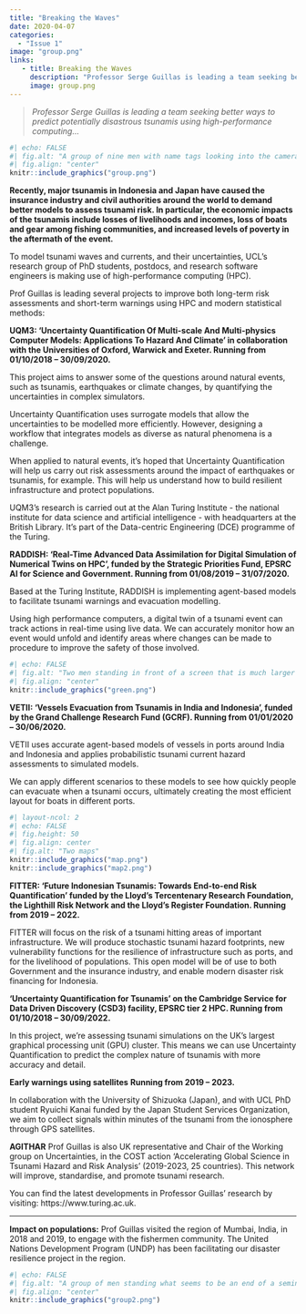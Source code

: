 ```yaml
---
title: "Breaking the Waves"
date: 2020-04-07
categories:
  - "Issue 1"
image: "group.png" 
links: 
   - title: Breaking the Waves
     description: "Professor Serge Guillas is leading a team seeking better ways to predict potentially disastrous tsunamis using high-performance computing... " 
     image: group.png
---
```


> *Professor Serge Guillas is leading a team seeking better ways to predict potentially disastrous tsunamis using high-performance computing... *

```r
#| echo: FALSE
#| fig.alt: "A group of nine men with name tags looking into the camera. Behind them is a woman on the screen connected virtually."
#| fig.align: "center"
knitr::include_graphics("group.png")
```

**Recently, major tsunamis in Indonesia and Japan have caused the insurance industry and civil authorities around the world to demand better models to assess tsunami risk. In particular, the economic impacts of the tsunamis include losses of livelihoods and incomes, loss of boats and gear among fishing communities, and increased levels of poverty in the aftermath of the event.** 

To model tsunami waves and currents, and their uncertainties, UCL’s research group of PhD students, postdocs, and research software engineers is making use of high-performance computing (HPC).

Prof Guillas is leading several projects to improve both long-term risk assessments and short-term warnings using HPC and modern statistical methods:

**UQM3: ‘Uncertainty Quantification Of Multi-scale And Multi-physics Computer Models: Applications To Hazard And Climate’ in collaboration with the Universities of Oxford, Warwick and Exeter. Running from 01/10/2018 – 30/09/2020.** 

This project aims to answer some of the questions around natural events, such as tsunamis, earthquakes or climate changes, by quantifying the uncertainties in complex simulators. 

Uncertainty Quantification uses surrogate models that allow the uncertainties to be modelled more efficiently. However, designing a workflow that integrates models as diverse as natural phenomena is a challenge. 

When applied to natural events, it’s hoped that Uncertainty Quantification will help us carry out risk assessments around the impact of earthquakes or tsunamis, for example. This will help us understand how to build resilient infrastructure and protect populations.

UQM3’s research is carried out at the Alan Turing Institute - the national institute for data science and artificial intelligence - with headquarters at the British Library. It’s part of the Data-centric Engineering (DCE) programme of the Turing. 

**RADDISH: ‘Real-Time Advanced Data Assimilation for Digital Simulation of Numerical Twins on HPC’, funded by the Strategic Priorities Fund, EPSRC AI for Science and Government.
Running from 01/08/2019 – 31/07/2020.**

Based at the Turing Institute, RADDISH is implementing agent-based models to facilitate tsunami warnings and evacuation modelling. 

Using high performance computers, a digital twin of a tsunami event can track actions in real-time using live data. We can accurately monitor how an event would unfold and identify areas where changes can be made to procedure to improve the safety of those involved. 

```r
#| echo: FALSE
#| fig.alt: "Two men standing in front of a screen that is much larger than their bodies pointing to a map on the screen."
#| fig.align: "center"
knitr::include_graphics("green.png")
```


**VETII: ‘Vessels Evacuation from Tsunamis in India and Indonesia’, funded by the Grand Challenge Research Fund (GCRF). Running from 01/01/2020 – 30/06/2020.**

VETII uses accurate agent-based models of vessels in ports around India and Indonesia and applies probabilistic tsunami current hazard assessments to simulated models. 

We can apply different scenarios to these models to see how quickly people can evacuate when a tsunami occurs, ultimately creating the most efficient layout for boats in different ports. 

```r
#| layout-ncol: 2
#| echo: FALSE
#| fig.height: 50
#| fig.align: center
#| fig.alt: "Two maps"
knitr::include_graphics("map.png")
knitr::include_graphics("map2.png")
```

**FITTER: ‘Future Indonesian Tsunamis: Towards End-to-end Risk Quantification’ funded by the Lloyd's Tercentenary Research Foundation, the Lighthill Risk Network and the Lloyd’s Register Foundation. Running from 2019 – 2022.** 

FITTER will focus on the risk of a tsunami hitting areas of important infrastructure. We will produce stochastic tsunami hazard footprints, new vulnerability functions for the resilience of infrastructure such as ports, and for the livelihood of populations. This open model will be of use to both Government and the insurance industry, and enable modern disaster risk financing for Indonesia.

**‘Uncertainty Quantification for Tsunamis’ on the Cambridge Service for Data Driven Discovery (CSD3) facility, EPSRC tier 2 HPC. Running from 01/10/2018 – 30/09/2022.** 

In this project, we’re assessing tsunami simulations on the UK’s largest graphical processing unit (GPU) cluster. This means we can use Uncertainty Quantification to predict the complex nature of tsunamis with more accuracy and detail. 

**Early warnings using satellites** 
**Running from 2019 – 2023.**

In collaboration with the University of Shizuoka (Japan), and with UCL PhD student Ryuichi Kanai funded by the Japan Student Services Organization, we aim to collect signals within minutes of the tsunami from the ionosphere through GPS satellites. 

**AGITHAR**
Prof Guillas is also UK representative and Chair of the Working group on Uncertainties, in the COST action ‘Accelerating Global Science in Tsunami Hazard and Risk Analysis’ (2019-2023, 25 countries). This network will improve, standardise, and promote tsunami research.  

You can find the latest developments in Professor Guillas’ research by visiting: https://www.turing.ac.uk. 

---

**Impact on populations:**
Prof Guillas visited the region of Mumbai, India, in 2018 and 2019, to engage with the fishermen community. The United Nations Development Program (UNDP) has been facilitating our disaster resilience project in the region.

```r
#| echo: FALSE
#| fig.alt: "A group of men standing what seems to be an end of a seminar. On the background it reads What to Do? Tsunami Safety for Boaters. There is a man receiving flowers from another in the foreground."
#| fig.align: "center"
knitr::include_graphics("group2.png")
```
